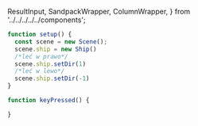   ResultInput,
  SandpackWrapper,
  ColumnWrapper,
} from '../../../../../components';

```js
function setup() {
  const scene = new Scene();
  scene.ship = new Ship()
  /*leć w prawo*/
  scene.ship.setDir(1)
  /*leć w lewo*/
  scene.ship.setDir(-1)
}

function keyPressed() {
```

<div
  style={{
    background: 'rgb(39, 40, 34)',
    marginTop: '-20px',
    marginBottom: '-20px',
  }}
>
  <Editor
    options={{
      minimap: {
        enabled: false,
      },
      fontSize: 16,
      wordWrap: 'on',
    }}
    width="100%"
    height="400px"
    language="javascript"
    theme="vs-dark"
    onChange={props.onChange}
  />
</div>

```js
}

```
